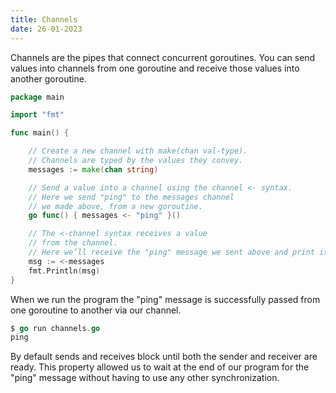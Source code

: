 ```yaml
---
title: Channels
date: 26-01-2023
---
```


Channels are the pipes that connect concurrent goroutines. You can send values into channels from one goroutine and receive those values into another goroutine.

```go
package main

import "fmt"

func main() {

    // Create a new channel with make(chan val-type).
    // Channels are typed by the values they convey.
    messages := make(chan string)

    // Send a value into a channel using the channel <- syntax.
    // Here we send "ping" to the messages channel
    // we made above, from a new goroutine.
    go func() { messages <- "ping" }()

    // The <-channel syntax receives a value
    // from the channel.
    // Here we’ll receive the "ping" message we sent above and print it out.
    msg := <-messages
    fmt.Println(msg)
}
```

When we run the program the "ping" message is successfully passed from one goroutine to another via our channel.

```go
$ go run channels.go
ping
```

By default sends and receives block until both the sender and receiver are ready. This property allowed us to wait at the end of our program for the "ping" message without having to use any other synchronization.
